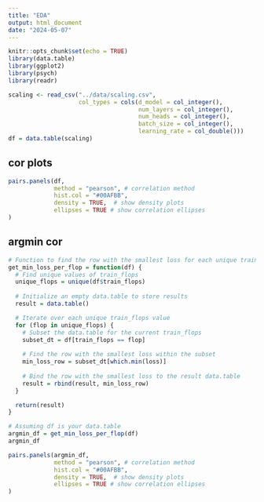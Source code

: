 ```yaml
---
title: "EDA"
output: html_document
date: "2024-05-07"
---
```


```r
knitr::opts_chunk$set(echo = TRUE)
library(data.table)
library(ggplot2)
library(psych)
library(readr)
```

```r
scaling <- read_csv("../data/scaling.csv",
                    col_types = cols(d_model = col_integer(),
                                     num_layers = col_integer(),
                                     num_heads = col_integer(),
                                     batch_size = col_integer(),
                                     learning_rate = col_double()))
df = data.table(scaling)
```

## cor plots
```r
pairs.panels(df,
             method = "pearson", # correlation method
             hist.col = "#00AFBB",
             density = TRUE,  # show density plots
             ellipses = TRUE # show correlation ellipses
)
```

## argmin cor

```r
# Function to find the row with the smallest loss for each unique train_flops
get_min_loss_per_flop = function(df) {
  # Find unique values of train_flops
  unique_flops = unique(df$train_flops)
  
  # Initialize an empty data.table to store results
  result = data.table()

  # Iterate over each unique train_flops value
  for (flop in unique_flops) {
    # Subset the data.table for the current train_flops
    subset_dt = df[train_flops == flop]
    
    # Find the row with the smallest loss within the subset
    min_loss_row = subset_dt[which.min(loss)]
    
    # Bind the row with the smallest loss to the result data.table
    result = rbind(result, min_loss_row)
  }

  return(result)
}

# Assuming df is your data.table
argmin_df = get_min_loss_per_flop(df)
argmin_df
```

```r
pairs.panels(argmin_df,
             method = "pearson", # correlation method
             hist.col = "#00AFBB",
             density = TRUE,  # show density plots
             ellipses = TRUE # show correlation ellipses
)
```

#